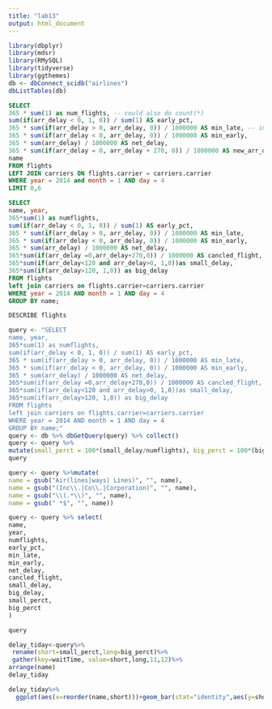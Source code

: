 ```yaml
---
title: "lab13"
output: html_document
---
```


```r
library(dbplyr)
library(mdsr)
library(RMySQL)
library(tidyverse)
library(ggthemes)
db <- dbConnect_scidb("airlines")
dbListTables(db)

```

```sql
SELECT
365 * sum(1) as num_flights, -- could also do count(*)
sum(if(arr_delay < 0, 1, 0)) / sum(1) AS early_pct,
365 * sum(if(arr_delay > 0, arr_delay, 0)) / 1000000 AS min_late, -- in millions
365 * sum(if(arr_delay < 0, arr_delay, 0)) / 1000000 AS min_early,
365 * sum(arr_delay) / 1000000 AS net_delay,
365 * sum(if(arr_delay = 0, arr_delay + 270, 0)) / 1000000 AS new_arr_delay,
name
FROM flights
LEFT JOIN carriers ON flights.carrier = carriers.carrier
WHERE year = 2014 and month = 1 AND day = 4
LIMIT 0,6
```

```sql
SELECT 
name, year, 
365*sum(1) as numflights,
sum(if(arr_delay < 0, 1, 0)) / sum(1) AS early_pct,
365 * sum(if(arr_delay > 0, arr_delay, 0)) / 1000000 AS min_late,
365 * sum(if(arr_delay < 0, arr_delay, 0)) / 1000000 AS min_early,
365 * sum(arr_delay) / 1000000 AS net_delay,
365*sum(if(arr_delay =0,arr_delay+270,0)) / 1000000 AS cancled_flight,
365*sum(if(arr_delay<120 and arr_delay>0, 1,0))as small_delay,
365*sum(if(arr_delay>120, 1,0)) as big_delay
FROM flights
left join carriers on flights.carrier=carriers.carrier
WHERE year = 2014 AND month = 1 AND day = 4
GROUP BY name;
```

```sql
DESCRIBE flights
```

```r
query <- "SELECT 
name, year, 
365*sum(1) as numflights,
sum(if(arr_delay < 0, 1, 0)) / sum(1) AS early_pct,
365 * sum(if(arr_delay > 0, arr_delay, 0)) / 1000000 AS min_late,
365 * sum(if(arr_delay < 0, arr_delay, 0)) / 1000000 AS min_early,
365 * sum(arr_delay) / 1000000 AS net_delay,
365*sum(if(arr_delay =0,arr_delay+270,0)) / 1000000 AS cancled_flight,
365*sum(if(arr_delay<120 and arr_delay>0, 1,0))as small_delay,
365*sum(if(arr_delay>120, 1,0)) as big_delay
FROM flights
left join carriers on flights.carrier=carriers.carrier
WHERE year = 2014 AND month = 1 AND day = 4
GROUP BY name;"
query <- db %>% dbGetQuery(query) %>% collect()
query <- query %>%
mutate(small_perct = 100*(small_delay/numflights), big_perct = 100*(big_delay / numflights))
query

```

```r
query <- query %>%mutate(
name = gsub("Air(lines|ways| Lines)", "", name),
name = gsub("(Inc\\.|Co\\.|Corporation)", "", name),
name = gsub("\\(.*\\)", "", name),
name = gsub(" *$", "", name))

query <- query %>% select(
name,
year,
numflights,
early_pct,
min_late,
min_early,
net_delay,
cancled_flight,
small_delay,
big_delay,
small_perct,
big_perct
)

query

delay_tiday<-query%>%
 rename(short=small_perct,long=big_perct)%>%
 gather(key=waitTime, value=short,long,11,12)%>%
arrange(name)
delay_tiday
```

```r

delay_tiday%>%
  ggplot(aes(x=reorder(name,short)))+geom_bar(stat="identity",aes(y=short, fill=waitTime))+coord_flip()+labs(title="SOUTHWEST'S DELAYS ARE SHORT; \n UNITED'S ARE LONG",subtitle= "As a share of flights scheduled on 1/4/14")+scale_fill_manual(values=c( "red","gold"), labels=c("FLIGHTS DELAYED 120+ MINUTES, \n CANCLED OR DIVERETED", "FLIGHT DELAYED 15-119 MINUTES"))+theme_fivethirtyeight()+theme(legend.position = "top")+theme(legend.title = element_blank())

```

```r

```